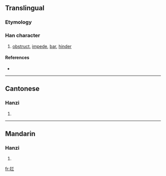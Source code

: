 {{also|攔}}
==Translingual==

===Etymology===
{{Han simp|攔|f=闌|t=兰}}

===Han character===
{{Han char|rn=64|rad=手|as=05|sn=8|four=|canj=手廿一一 (QTMM)}}

# [[obstruct]], [[impede]], [[bar]], [[hinder]]

====References====
* {{Han ref|kx=0427.161|hdz=31858.010|uh=62E6|ud=25318}}

----

==Cantonese==

===Hanzi===
{{yue-hanzi|jyut=|y=laan4|tra=攔}}

# {{defn|Cantonese}}

----

==Mandarin==

===Hanzi===
{{cmn-hanzi|tra=攔|pin=[[lán]] ([[lan2]]), [[nǐng]] ([[ning3]]), [[nìng]] ([[ning4]])|wg=lan<sup>2</sup>, ning<sup>3</sup>, ning<sup>4</sup>}}

# {{defn|Mandarin}}

[[fr:拦]]